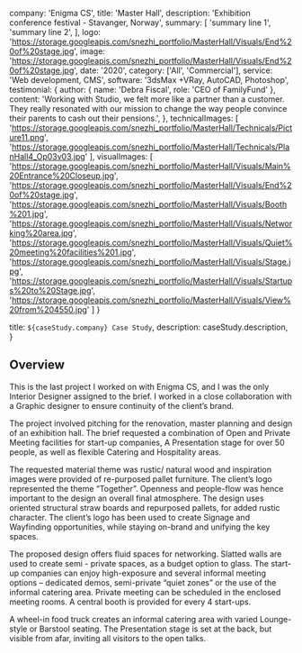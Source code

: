 
  company: 'Enigma CS',
  title: 'Master Hall',
  description:
    'Exhibition conference festival - Stavanger, Norway',
  summary: [
    'summary line 1',
    'summary line 2',
  ],
  logo: 'https://storage.googleapis.com/snezhi_portfolio/MasterHall/Visuals/End%20of%20stage.jpg',
  image: 'https://storage.googleapis.com/snezhi_portfolio/MasterHall/Visuals/End%20of%20stage.jpg',
  date: '2020',
  category: ['All', 'Commercial'],
  service: 'Web development, CMS',
  software: '3dsMax +VRay, AutoCAD, Photoshop',
  testimonial: {
    author: { name: 'Debra Fiscal', role: 'CEO of FamilyFund' },
    content:
      'Working with Studio, we felt more like a partner than a customer. They really resonated with our mission to change the way people convince their parents to cash out their pensions.',
  },
  technicalImages: [
    'https://storage.googleapis.com/snezhi_portfolio/MasterHall/Technicals/Picture11.png',
    'https://storage.googleapis.com/snezhi_portfolio/MasterHall/Technicals/PlanHall4_Op03v03.jpg'
  ],
  visualImages: [
    'https://storage.googleapis.com/snezhi_portfolio/MasterHall/Visuals/Main%20Entrance%20Closeup.jpg',
    'https://storage.googleapis.com/snezhi_portfolio/MasterHall/Visuals/End%20of%20stage.jpg',
    'https://storage.googleapis.com/snezhi_portfolio/MasterHall/Visuals/Booth%201.jpg',
    'https://storage.googleapis.com/snezhi_portfolio/MasterHall/Visuals/Networking%20area.jpg',
    'https://storage.googleapis.com/snezhi_portfolio/MasterHall/Visuals/Quiet%20meeting%20facilities%201.jpg',
    'https://storage.googleapis.com/snezhi_portfolio/MasterHall/Visuals/Stage.jpg',
    'https://storage.googleapis.com/snezhi_portfolio/MasterHall/Visuals/Startups%20to%20Stage.jpg',
    'https://storage.googleapis.com/snezhi_portfolio/MasterHall/Visuals/View%20from%204550.jpg'
  ]
}

  title: `${caseStudy.company} Case Study`,
  description: caseStudy.description,
}

## Overview

This is the last project I worked on with Enigma CS, and I was the only Interior Designer assigned to the brief. I worked in a close collaboration with a Graphic designer to ensure continuity of the client’s brand.

The project involved pitching for the renovation, master planning and design of an exhibition hall.
The brief requested a combination of Open and Private Meeting facilities for start-up companies,
A Presentation stage for over 50 people, as well as flexible Catering and Hospitality areas.

The requested material theme was rustic/ natural wood and inspiration images were provided of re-purposed pallet furniture. The client’s logo represented the theme “Together”. Openness and people-flow was hence important to the design an overall final atmosphere.
The design uses oriented structural straw boards and repurposed pallets, for added rustic character. The client’s logo has been used to create Signage and Wayfinding opportunities, while staying on-brand and unifying the key spaces.

The proposed design offers fluid spaces for networking. Slatted walls are used to create semi - private spaces, as a budget option to glass. The start-up companies can enjoy high-exposure and several informal meeting options – dedicated demos, semi-private “quiet zones” or the use of the informal catering area.
Private meeting can be scheduled in the enclosed meeting rooms. A central booth is provided for every 4 start-ups.

A wheel-in food truck creates an informal catering area with varied Lounge-style or Barstool seating.
The Presentation stage is set at the back, but visible from afar, inviting all visitors to the open talks.

